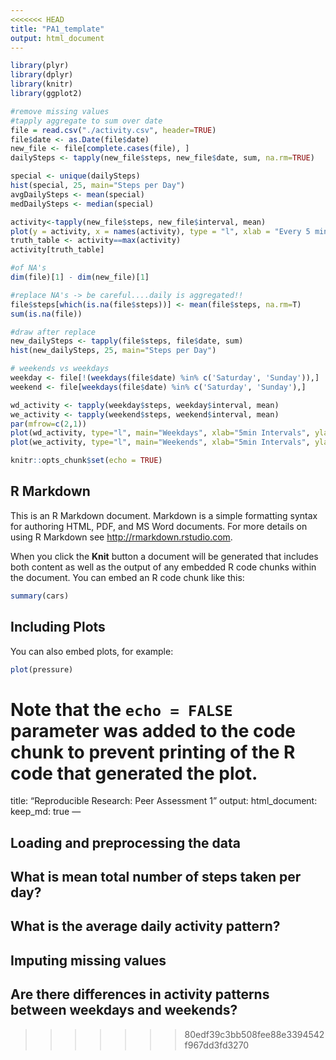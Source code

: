 ```yaml
---
<<<<<<< HEAD
title: "PA1_template"
output: html_document
---
```

```r
library(plyr)
library(dplyr)
library(knitr)
library(ggplot2)

#remove missing values
#tapply aggregate to sum over date
file = read.csv("./activity.csv", header=TRUE)
file$date <- as.Date(file$date)
new_file <- file[complete.cases(file), ]
dailySteps <- tapply(new_file$steps, new_file$date, sum, na.rm=TRUE)

special <- unique(dailySteps)
hist(special, 25, main="Steps per Day")
avgDailySteps <- mean(special)
medDailySteps <- median(special)

activity<-tapply(new_file$steps, new_file$interval, mean)
plot(y = activity, x = names(activity), type = "l", xlab = "Every 5 minutes", main = "Daily Activity", ylab = "Avg Steps")
truth_table <- activity==max(activity)
activity[truth_table]

#of NA's
dim(file)[1] - dim(new_file)[1]

#replace NA's -> be careful....daily is aggregated!!
file$steps[which(is.na(file$steps))] <- mean(file$steps, na.rm=T)
sum(is.na(file))

#draw after replace
new_dailySteps <- tapply(file$steps, file$date, sum)
hist(new_dailySteps, 25, main="Steps per Day")

# weekends vs weekdays
weekday <- file[!(weekdays(file$date) %in% c('Saturday', 'Sunday')),]
weekend <- file[weekdays(file$date) %in% c('Saturday', 'Sunday'),]

wd_activity <- tapply(weekday$steps, weekday$interval, mean)
we_activity <- tapply(weekend$steps, weekend$interval, mean)
par(mfrow=c(2,1))
plot(wd_activity, type="l", main="Weekdays", xlab="5min Intervals", ylab="Avg Steps")
plot(we_activity, type="l", main="Weekends", xlab="5min Intervals", ylab="Avg Steps")

```

```r
knitr::opts_chunk$set(echo = TRUE)
```

## R Markdown

This is an R Markdown document. Markdown is a simple formatting syntax for authoring HTML, PDF, and MS Word documents. For more details on using R Markdown see <http://rmarkdown.rstudio.com>.

When you click the **Knit** button a document will be generated that includes both content as well as the output of any embedded R code chunks within the document. You can embed an R code chunk like this:

```r
summary(cars)
```

## Including Plots

You can also embed plots, for example:

```r
plot(pressure)
```

Note that the `echo = FALSE` parameter was added to the code chunk to prevent printing of the R code that generated the plot.
=======
title: "Reproducible Research: Peer Assessment 1"
output: 
  html_document:
    keep_md: true
---


## Loading and preprocessing the data



## What is mean total number of steps taken per day?



## What is the average daily activity pattern?



## Imputing missing values



## Are there differences in activity patterns between weekdays and weekends?
>>>>>>> 80edf39c3bb508fee88e3394542f967dd3fd3270
